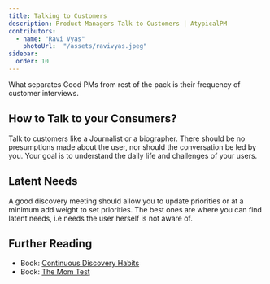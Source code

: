 ```yaml
---
title: Talking to Customers
description: Product Managers Talk to Customers | AtypicalPM
contributors:
  - name: "Ravi Vyas"
    photoUrl:  "/assets/ravivyas.jpeg"
sidebar:
  order: 10
---
```


What separates Good PMs from rest of the pack is their frequency of customer interviews. 

## How to Talk to your Consumers?

Talk to customers like a Journalist or a biographer. There should be no presumptions made about the user, nor should the conversation be led by you. Your goal is to understand the daily life and challenges of your users. 

## Latent Needs

A good discovery meeting should allow you to update priorities or at a minimum add weight to set priorities. The best ones are where you can find latent needs, i.e needs the user herself is not aware of.

## Further Reading 

- Book: [Continuous Discovery Habits](https://www.goodreads.com/book/show/58046715-continuous-discovery-habits)
- Book: [The Mom Test](https://www.momtestbook.com/)

<Bio contributors={frontmatter.contributors} />